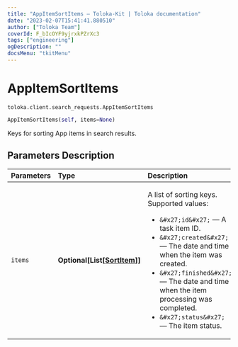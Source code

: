 ```yaml
---
title: "AppItemSortItems — Toloka-Kit | Toloka documentation"
date: "2023-02-07T15:41:41.880510"
author: ["Toloka Team"]
coverId: F_bIcOYF9yjrxkPZrXc3
tags: ["engineering"]
ogDescription: ""
docsMenu: "tkitMenu"
---
```


# AppItemSortItems
`toloka.client.search_requests.AppItemSortItems`

```python
AppItemSortItems(self, items=None)
```

Keys for sorting App items in search results.

## Parameters Description

| Parameters | Type | Description |
| :----------| :----| :-----------|
`items`|**Optional\[List\[[SortItem](/docs-new/toloka-kit/reference/toloka.client.search_requests.AppItemSortItems.SortItem)\]\]**|<p>A list of sorting keys. Supported values:</p> <ul> <li>`&#x27;id&#x27;` — A task item ID.</li> <li>`&#x27;created&#x27;` — The date and time when the item was created.</li> <li>`&#x27;finished&#x27;` — The date and time when the item processing was completed.</li> <li>`&#x27;status&#x27;` — The item status.</li> </ul>
